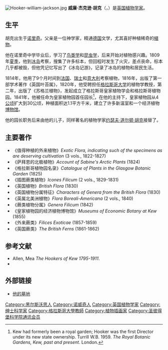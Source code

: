 {{Infobox scientist
 | name              = 威廉·杰克逊·胡克
 | image             = William Jackson Hooker 1850s3.jpg
 | image_size        = 240px
 | caption           = 1850年代
 | birth_date        = {{birth date|1785|7|6}}
 | birth_place       = {{GBR}} [[諾里奇|諾里奇]]
 | death_date        = {{death date and age|1865|8|12|1785|7|6}}
 | death_place       = {{GBR}} [[伦敦|伦敦]] [[邱_(英国)|邱]]
 | nationality       = 不列颠人
 | known_for         = [[邱园|邱园]]标本馆
 | author_abbrev_bot = Hook.
 | field             = [[植物学|植物学]]
 | work_institutions = [[邱园|邱园]] <br> {{tsl|en|Royal Botanic Institution of Glasgow|格拉斯哥皇家植物学会}}
}}
[[File:Hooker-william-jackson.jpg|thumb]]
'''威廉·杰克逊·胡克'''（{{lang-en|'''William Jackson Hooker'''}}，{{bd|1785年|7月6日|1865年|8月12日|catIdx=H}}）是[[英国|英国]][[植物学家|植物学家]]。

==生平==
胡克出生于[[诺里奇|诺里奇]]。父亲是一位神学家，精通[[德国|德国]]文学，尤其喜好种植稀奇的[[植物|植物]]。

他在诺里奇中学毕业后，学习了[[鸟类学|鸟类学]]和[[昆虫学|昆虫学]]，后来开始对植物感兴趣。1809年[[夏季|夏季]]，他到[[冰岛|冰岛]]考察，搜集了许多标本，但回程时发生了火灾，差点丧命，标本几乎都被毁，但他凭记忆写出了《冰岛记游》，记录了冰岛的植物和居民生活。

1814年，他用了9个月时间到[[法国|法国]]、[[瑞士|瑞士]]和[[意大利|意大利]]考察植物，1816年，出版了第一部学术著作《英国叶苔属》，1820年，他受聘担任[[格拉斯哥大学|格拉斯哥大学]]的植物学教授，第二年，出版了《苏格兰植物》，发起成立了格拉斯哥皇家植物学会和格拉斯哥植物园。1841年，他被任命为皇家植物园首任园长<ref>Kew had formerly been a royal garden; Hooker was the first Director under its new state ownership. Turrill W.B. 1959. ''The Royal Botanic Gardens, Kew, past and present''. London.</ref>，在他的主持下，皇家植物园从4[[公顷|公顷]]扩大到30公顷，种植面积达1.1平方千米，建立了许多新温室和一个经济植物[[博物馆|博物馆]]。

他的园长职务后来由他的儿子，同样著名的植物学家[[约瑟夫·道尔顿·胡克|约瑟夫·道尔顿·胡克]]接替了。

{{植物命名人|Hook.|威廉·杰克逊·胡克}}

==主要著作==
*《值得种植的外来植物》''Exotic Flora, indicating such of the specimens as are deserving cultivation'' (3 vols., 1822-1827)
*《萨拜恩的北极植物》''Account of Sabine's Arctic Plants'' (1824)
*《格拉斯哥植物园名录》''Catalogue of Plants in the Glasgow Botanic Garden'' (1825)
*《插图蕨类植物》''Icones Filicum''  (2 vols., 1829-1831)
*《英国植物》''British Flora'' (1830)
*《英国植物分属特征》''Characters of Genera from the British Flora'' (1830)
*《英属北美洲植物》''Flora Boreali-Americana'' (2 vols., 1840)
*《蕨类植物分属》''Genera Filicum'' (1842)
*《皇家植物园的经济植物博物馆》''Museums of Economic Botany at Kew'' (1855)
*《外来蕨类》''Filices Exoticae'' (1857-1859)
*《英国蕨类》''The British Ferns'' (1861-1862)

==参考文献==
{{reflist}}
:{{1911}}
* Allen, Mea ''The Hookers of Kew 1795-1911''.
*{{cite web| url =http://www.kew.org/heritage/people/hooker_w.html| title =Sir William Jackson Hooker (1785-1865)| work =Kew, History & Heritage| publisher =Royal Botanic Gardens, Kew| deadurl =yes| archiveurl =https://web.archive.org/web/20080428045125/http://www.kew.org/heritage/people/hooker_w.html| archivedate =2008-04-28| access-date =2009-03-11}}

==外部链接==
* [http://www.findagrave.com/cgi-bin/fg.cgi?page=gr&GRid=5912463 他的墓地] {{Wayback|url=http://www.findagrave.com/cgi-bin/fg.cgi?page=gr&GRid=5912463 |date=20170722084850 }}
{{自然历史}}
{{Authority control}}
{{DEFAULTSORT:Hooker, William Jackson}}
[[Category:黑尔斯沃思人|Category:黑尔斯沃思人]]
[[Category:诺威奇人|Category:诺威奇人]]
[[Category:英国植物学家|Category:英国植物学家]]
[[Category:绅士科学家|Category:绅士科学家]]
[[Category:格拉斯哥大學教師|Category:格拉斯哥大學教師]]
[[Category:植物插画家|Category:植物插画家]]
[[Category:圣彼得堡科学院通讯会员|Category:圣彼得堡科学院通讯会员]]